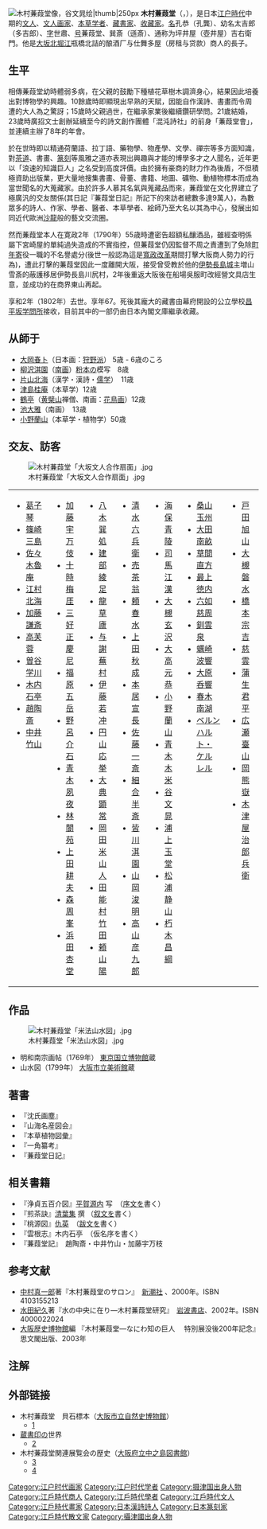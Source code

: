 [[Image:A_portrait_of_Kimura_Kenkado_by_Tani_Buncho.jpg|木村蒹葭堂像，[[谷文晁]]绘|thumb|250px]]
'''木村蒹葭堂'''（{{jpn|j=木村 蒹葭堂|hg=きむら けんかどう|rm=}}，{{bd|1736年|12月29日（[[元文_(日本)|元文]]元年11月28日）|1802年|2月27日（ [[享和|享和]]2年1月25日）}}），是日本[[江户時代|江户時代]]中期的[[文人|文人]]、[[文人画|文人画家]]、[[本草学者|本草学者]]、[[藏書家|藏書家]]、[[收藏家|收藏家]]。[[名|名]]孔恭（孔龔）、幼名太吉郎（多吉郎）、[[字|字]]世肅、[[号|号]]蒹葭堂、巽斎（遜斎）、通称为坪井屋（壺井屋）吉右衛門。他是[[大阪市|大坂]][[堀江_(大阪市)|北堀江]]瓶橋北詰的酿酒厂与仕舞多屋（房租与{{Tsl|ja|酒株|酒株}}贷款）商人的長子。
== 生平 ==
相傳蒹葭堂幼時體弱多病，在父親的鼓勵下種植花草樹木調濟身心，結果因此培養出對博物學的興趣。10餘歲時即顯現出早熟的天賦，因能自作漢詩、書畫而令周遭的大人為之驚訝；15歲時父親過世，在繼承家業後繼續鑽研學問。21歲結婚，23歲時廣招文士創辦延續至今的詩文創作團體「混沌詩社」的前身「蒹葭堂會」，並連續主辦了8年的年會。

於在世時即以精通荷蘭語、拉丁語、藥物學、物產學、文學、禪宗等多方面知識，對[[茶道|茶道]]、書畫、[[篆刻|篆刻]]等風雅之道亦表現出興趣與才能的博學多才之人聞名，近年更以「浪速的知識巨人」之名受到高度評價。由於擁有豪商的財力作為後盾，不但積極資助出版業，更大量地搜集書畫、骨董、書籍、地圖、礦物、動植物標本而成為當世聞名的大蒐藏家。由於許多人慕其名氣與蒐藏品而來，蒹葭堂在文化界建立了極廣汎的交友關係(其日記『蒹葭堂日記』所記下的來訪者總數多達9萬人)，為數眾多的詩人、作家、學者、醫者、本草學者、絵師乃至大名以其為中心，發展出如同近代歐洲[[沙龍|沙龍]]般的藝文交流圈。

然而蒹葭堂本人在寛政2年（1790年）55歳時遭密告超額私釀酒品，雖經查明係屬下宮崎屋的單純過失造成的不實指控，但蒹葭堂仍因監督不周之責遭到了免除[[町年寄|町年寄]]役一職的不名譽處分(後世一般認為這是[[寬政改革|寬政改革]]期間打擊大阪商人勢力的行為)，遭此打擊的蒹葭堂因此一度離開大阪，接受曾受教於他的[[伊勢國|伊勢]][[長島城|長島城]]主増山雪斎的蔽護移居伊勢長島川尻村，2年後重返大阪後在船場吳服町改經營文具店生意，並成功的在商界東山再起。

享和2年（1802年）去世。享年67。死後其龐大的藏書由幕府開設的公立學校[[昌平坂学問所|昌平坂学問所]]接收，目前其中的一部仍由日本內閣文庫繼承收藏。

== 从師于 ==
*[[大岡春卜|大岡春卜]]（日本画：[[狩野派|狩野派]]） 5歳 - 6歳のころ
*[[柳沢淇園|柳沢淇園]]（[[南画|南画]]）[[粉本|粉本]]の模写　8歳
*[[片山北海|片山北海]]（漢学・漢詩・[[儒学|儒学]]）　11歳
*[[津島桂庵|津島桂庵]]（本草学）12歳
*[[鶴亭|鶴亭]]（[[黄檗山|黄檗山]]禅僧、南画：[[花鳥画|花鳥画]]）12歳
*[[池大雅|池大雅]]（南画）　13歳
*[[小野蘭山|小野蘭山]]（本草学・植物学）50歳

== 交友、訪客==
[[File:木村蒹葭堂「大坂文人合作扇面」.jpg|thumb]]
<table><tr><td valign="top">
*[[葛子琴|葛子琴]]
*[[篠崎三島|篠崎三島]]
*[[佐々木魯庵|佐々木魯庵]]
*[[江村北海|江村北海]]
*[[加藤謙斎|加藤謙斎]]
*[[高芙蓉|高芙蓉]]
*[[曽谷学川|曽谷学川]]
*[[木内石亭|木内石亭]]
*[[趙陶斎|趙陶斎]]
*[[中井竹山|中井竹山]]
</td><td valign="top">
*[[加藤宇万伎|加藤宇万伎]]
*[[十時梅厓|十時梅厓]]
*[[三好正慶尼|三好正慶尼]]
*[[福原五岳|福原五岳]]
*[[野呂介石|野呂介石]]
*[[青木夙夜|青木夙夜]]
*[[林閬苑|林閬苑]]
*[[上田耕夫|上田耕夫]]
*[[森周峯|森周峯]]
*[[浜田杏堂|浜田杏堂]]
</td><td valign="top">
*[[八木巽処|八木巽処]]
*[[建部綾足|建部綾足]]
*[[龍草廬|龍草廬]]
*[[与謝蕪村|与謝蕪村]]
*[[伊藤若冲|伊藤若冲]]
*[[円山応挙|円山応挙]]
*[[大典顕常|大典顕常]]
*[[岡田米山人|岡田米山人]]
*[[田能村竹田|田能村竹田]]
*[[頼山陽|頼山陽]]
</td><td valign="top">
*[[清水六兵衛|清水六兵衛]]
*[[売茶翁|売茶翁]]
*[[頼春水|頼春水]]
*[[上田秋成|上田秋成]]
*[[本居宣長|本居宣長]]
*[[佐藤一斎|佐藤一斎]]
*[[細合半斎|細合半斎]]
*[[皆川淇園|皆川淇園]]
*[[山岡浚明|山岡浚明]]
*[[高山彦九郎|高山彦九郎]]
</td><td valign="top">
*[[海保青陵|海保青陵]]
*[[司馬江漢|司馬江漢]]
*[[大槻玄沢|大槻玄沢]]
*[[大高元恭|大高元恭]]
*[[小野蘭山|小野蘭山]]
*[[青木木米|青木木米]]
*[[谷文晁|谷文晁]]
*[[浦上玉堂|浦上玉堂]]
*[[松浦清|松浦静山]]
*[[朽木昌綱|朽木昌綱]]
</td><td valign="top">
*[[桑山玉州|桑山玉州]]
*[[大田南畝|大田南畝]]
*[[草間直方|草間直方]]
*[[最上徳内|最上徳内]]
*[[慈周|六如慈周]]
*[[釧雲泉|釧雲泉]]
*[[蠣崎波響|蠣崎波響]]
*[[大原呑響|大原呑響]]
*[[春木南湖|春木南湖]]
*[[ベルンハルト・ケルレル|ベルンハルト・ケルレル]]
</td><td valign="top">
*[[戸田旭山|戸田旭山]]
*[[大槻磐水|大槻磐水]]
*[[橋本宗吉|橋本宗吉]]
*[[慈雲|慈雲]]
*[[蒲生君平|蒲生君平]]
*[[広瀬臺山|広瀬臺山]]
*[[岡熊嶽|岡熊嶽]]
*[[木津屋治郎兵衛|木津屋治郎兵衛]]
</td></tr></table>

== 作品 ==
[[File:木村蒹葭堂「米法山水図」.jpg|thumb]]
*明和南宗画帖（1769年） [[東京国立博物館|東京国立博物館]]蔵
*山水図（1799年） [[大阪市立美術館|大阪市立美術館]]蔵

== 著書 ==
*『沈氏画塵』
*『山海名産図会』
*『本草植物図彙』
*『一角纂考』
*『蒹葭堂日記』

== 相关書籍 ==
*『浄貞五百介図』[[平賀源内|平賀源内]] 写　（[[序文|序文]]を書く）
*『煎茶訣』[[清葉集|清葉集]] 撰 （[[叙文|叙文]]を書く）
*『桃源図』[[仇英|仇英]]　（[[跋文|跋文]]を書く）
*『雲根志』木内石亭　（仮名序を書く）
*『蒹葭堂記』　趙陶斎・中井竹山・加藤宇万枝

== 参考文献 ==
*[[中村真一郎|中村真一郎]]著『木村蒹葭堂のサロン』　[[新潮社|新潮社]] 、2000年。ISBN 4103155213
*[[水田紀久|水田紀久]]著『水の中央に在り—木村蒹葭堂研究』　[[岩波書店|岩波書店]]、2002年。ISBN 4000022024
*[[大阪歴史博物館|大阪歴史博物館]]編 『木村蒹葭堂—なにわ知の巨人 　特別展没後200年記念』思文閣出版、2003年

== 注解 ==

<references/>

== 外部链接 ==
*木村蒹葭堂　貝石標本（[[大阪市立自然史博物館|大阪市立自然史博物館]]）
**[http://www.mus-nh.city.osaka.jp/collection/kenkado/index.html] {{Wayback|url=http://www.mus-nh.city.osaka.jp/collection/kenkado/index.html |date=20110828093507 }}
*[[蔵書印|蔵書印]]の世界
**[https://web.archive.org/web/20130207083738/http://www.ndl.go.jp/zoshoin/zousyo/11_kimura.html]
*木村蒹葭堂関連展覧会の歴史（[[大阪府立中之島図書館|大阪府立中之島図書館]]）
**[http://www.library.pref.osaka.jp/nakato/shotenji/06_kenka.html] {{Wayback|url=http://www.library.pref.osaka.jp/nakato/shotenji/06_kenka.html |date=20120508173153 }}
**[http://www.library.pref.osaka.jp/nakato/shotenji/40_kenka.html] {{Wayback|url=http://www.library.pref.osaka.jp/nakato/shotenji/40_kenka.html |date=20120508172525 }}

{{DEFAULTSORT:きむら けんかとう}}
[[Category:江户时代画家|Category:江户时代画家]]
[[Category:江户时代学者|Category:江户时代学者]]
[[Category:摄津国出身人物|Category:摄津国出身人物]]
[[Category:江戶時代商人|Category:江戶時代商人]]
[[Category:江戶時代學者|Category:江戶時代學者]]
[[Category:江戶時代文人|Category:江戶時代文人]]
[[Category:江戶時代畫家|Category:江戶時代畫家]]
[[Category:日本漢詩詩人|Category:日本漢詩詩人]]
[[Category:日本篆刻家|Category:日本篆刻家]]
[[Category:江戶時代散文家|Category:江戶時代散文家]]
[[Category:攝津國出身人物|Category:攝津國出身人物]]